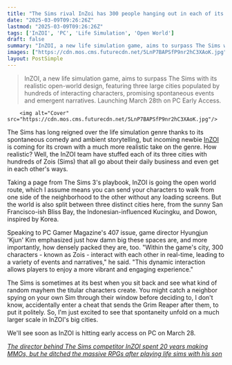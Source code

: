 ```yaml
---
title: "The Sims rival InZoi has 300 people hanging out in each of its in-game cities and they all 'interact with each other in real-time'"
date: "2025-03-09T09:26:26Z"
lastmod: "2025-03-09T09:26:26Z"
tags: ['InZOI', 'PC', 'Life Simulation', 'Open World']
draft: false
summary: "InZOI, a new life simulation game, aims to surpass The Sims with its realistic open-world design, featuring three large cities populated by hundreds of interacting characters, promising spontaneous events and emergent narratives.  Launching March 28th on PC Early Access."
images: ["https://cdn.mos.cms.futurecdn.net/5LnP7BAPSfP9nr2hC3XAoK.jpg"]
layout: PostSimple
---
```

> InZOI, a new life simulation game, aims to surpass The Sims with its realistic open-world design, featuring three large cities populated by hundreds of interacting characters, promising spontaneous events and emergent narratives.  Launching March 28th on PC Early Access.


        <img alt="Cover" src="https://cdn.mos.cms.futurecdn.net/5LnP7BAPSfP9nr2hC3XAoK.jpg"/>
        
The Sims has long reigned over the life simulation genre thanks to its spontaneous comedy and ambient storytelling, but incoming newbie [InZOI ](https://www.gamesradar.com/inzoi/)is coming for its crown with a much more realistic take on the genre. How realistic? Well, the InZOI team have stuffed each of its three cities with hundreds of Zois (Sims) that all go about their daily business and even get in each other's ways.

Taking a page from The Sims 3's playbook, InZOI is going the open world route, which I assume means you can send your characters to walk from one side of the neighborhood to the other without any loading screens. But the world is also split between three distinct cities here, from the sunny San Francisco-ish Bliss Bay, the Indonesian-influenced Kucingku, and Dowon, inspired by Korea.

Speaking to PC Gamer Magazine's 407 issue, game director Hyungjun 'Kjun' Kim emphasized just how damn big these spaces are, and more importantly, how densely packed they are, too. "Within the game's city, 300 characters - known as Zois - interact with each other in real-time, leading to a variety of events and narratives," he said. "This dynamic interaction allows players to enjoy a more vibrant and engaging experience."

The Sims is sometimes at its best when you sit back and see what kind of random mayhem the titular characters create. You might catch a neighbor spying on your own Sim through their window before deciding to, I don't know, accidentally enter a cheat that sends the Grim Reaper after them, to put it politely. So, I'm just excited to see that spontaneity unfold on a much larger scale in InZOI's big cities.

We'll see soon as InZOI is hitting early access on PC on March 28.

[<em>The director behind The Sims competitor InZOI spent 20 years making MMOs, but he ditched the massive RPGs after playing life sims with his son</em>](https://www.gamesradar.com/games/simulation/the-director-behind-the-sims-competitor-inzoi-spent-20-years-making-mmos-but-he-ditched-the-massive-rpgs-after-playing-life-sims-with-his-son/)
        